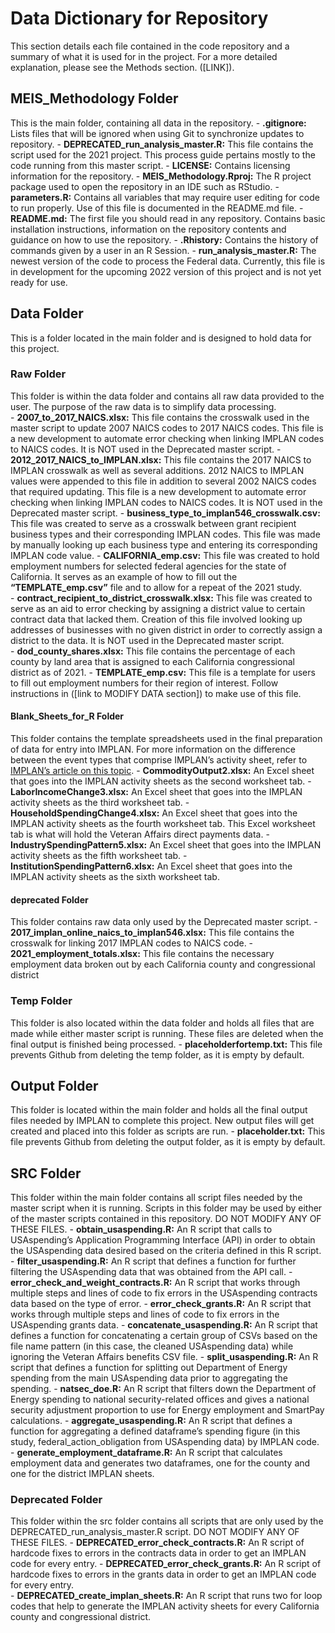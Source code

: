 # Data Dictionary for Repository
This section details each file contained in the code repository and a summary of what it is used for in the project. For a more detailed explanation, please see the Methods section. ([LINK]). 

## MEIS_Methodology Folder
This is the main folder, containing all data in the repository. 
- **.gitignore:** Lists files that will be ignored when using Git to synchronize updates to repository. 
- **DEPRECATED_run_analysis_master.R:** This file contains the script used for the 2021 project. This process guide pertains mostly to the code running from this master script. 
- **LICENSE:** Contains licensing information for the repository. 
- **MEIS_Methodology.Rproj:** The R project package used to open the repository in an IDE such as RStudio. 
- **parameters.R:** Contains all variables that may require user editing for code to run properly. Use of this file is documented in the README.md file. 
- **README.md:** The first file you should read in any repository. Contains basic installation instructions, information on the repository contents and guidance on how to use the repository. 
- **.Rhistory:** Contains the history of commands given by a user in an R Session. 
- **run_analysis_master.R:** The newest version of the code to process the Federal data. Currently, this file is in development for the upcoming 2022 version of this project and is not yet ready for use. 

## Data Folder
This is a folder located in the main folder and is designed to hold data for this project.

### Raw Folder
This folder is within the data folder and contains all raw data provided to the user. The purpose of the raw data is to simplify data processing.  
- **2007_to_2017_NAICS.xlsx:** This file contains the crosswalk used in the master script to update 2007 NAICS codes to 2017 NAICS codes. This file is a new development to automate error checking when linking IMPLAN codes to NAICS codes. It is NOT used in the Deprecated master script. 
- **2012_2017_NAICS_to_IMPLAN.xlsx:** This file contains the 2017 NAICS to IMPLAN crosswalk as well as several additions. 2012 NAICS to IMPLAN values were appended to this file in addition to several 2002 NAICS codes that required updating. This file is a new development to automate error checking when linking IMPLAN codes to NAICS codes. It is NOT used in the Deprecated master script. 
- **business_type_to_implan546_crosswalk.csv:** This file was created to serve as a crosswalk between grant recipient business types and their corresponding IMPLAN codes. This file was made by manually looking up each business type and entering its corresponding IMPLAN code value. 
- **CALIFORNIA_emp.csv:** This file was created to hold employment numbers for selected federal agencies for the state of California. It serves as an example of how to fill out the **“TEMPLATE_emp.csv”** file and to allow for a repeat of the 2021 study.    
- **contract_recipient_to_district_crosswalk.xlsx:** This file was created to serve as an aid to error checking by assigning a district value to certain contract data that lacked them. Creation of this file involved looking up addresses of businesses with no given district in order to correctly assign a district to the data. It is NOT used in the Deprecated master script.  
- **dod_county_shares.xlsx:** This file contains the percentage of each county by land area that is assigned to each California congressional district as of 2021. 
- **TEMPLATE_emp.csv:** This file is a template for users to fill out employment numbers for their region of interest. Follow instructions in ([link to MODIFY DATA section]) to make use of this file.

#### Blank_Sheets_for_R Folder
This folder contains the template spreadsheets used in the final preparation of data for entry into IMPLAN. For more information on the difference between the event types that comprise IMPLAN’s activity sheet, refer to [IMPLAN’s article on this topic](https://support.implan.com/hc/en-us/articles/360019638713-Explaining-Event-Types). 
- **CommodityOutput2.xlsx:** An Excel sheet that goes into the IMPLAN activity sheets as the second worksheet tab. 
- **LaborIncomeChange3.xlsx:** An Excel sheet that goes into the IMPLAN activity sheets as the third worksheet tab. 
- **HouseholdSpendingChange4.xlsx:** An Excel sheet that goes into the IMPLAN activity sheets as the fourth worksheet tab. This Excel worksheet tab is what will hold the Veteran Affairs direct payments data. 
- **IndustrySpendingPattern5.xlsx:** An Excel sheet that goes into the IMPLAN activity sheets as the fifth worksheet tab. 
- **InstitutionSpendingPattern6.xlsx:** An Excel sheet that goes into the IMPLAN activity sheets as the sixth worksheet tab. 

#### deprecated Folder
This folder contains raw data only used by the Deprecated master script. 
- **2017_implan_online_naics_to_implan546.xlsx:** This file contains the crosswalk for linking 2017 IMPLAN codes to NAICS code. 
- **2021_employment_totals.xlsx:** This file contains the necessary employment data broken out by each California county and congressional district

### Temp Folder
This folder is also located within the data folder and holds all files that are made while either master script is running. These files are deleted when the final output is finished being processed. 
- **placeholderfortemp.txt:** This file prevents Github from deleting the temp folder, as it is empty by default.

## Output Folder
This folder is located within the main folder and holds all the final output files needed by IMPLAN to complete this project. New output files will get created and placed into this folder as scripts are run. - **placeholder.txt:** This file prevents Github from deleting the output folder, as it is empty by default.  

## SRC Folder
This folder within the main folder contains all script files needed by the master script when it is running. Scripts in this folder may be used by either of the master scripts contained in this repository. DO NOT MODIFY ANY OF THESE FILES. 
- **obtain_usaspending.R:** An R script that calls to USAspending’s Application Programming Interface (API) in order to obtain the USAspending data desired based on the criteria defined in this R script. 
- **filter_usaspending.R:** An R script that defines a function for further filtering the USAspending data that was obtained from the API call. 
- **error_check_and_weight_contracts.R:** An R script that works through multiple steps and lines of code to fix errors in the USAspending contracts data based on the type of error. 
- **error_check_grants.R:** An R script that works through multiple steps and lines of code to fix errors in the USAspending grants data. 
- **concatenate_usaspending.R:** An R script that defines a function for concatenating a certain group of CSVs based on the file name pattern (in this case, the cleaned USAspending data) while ignoring the Veteran Affairs benefits CSV file. 
- **split_usaspending.R:** An R script that defines a function for splitting out Department of Energy spending from the main USAspending data prior to aggregating the spending. 
- **natsec_doe.R:** An R script that filters down the Department of Energy spending to national security-related offices and gives a national security adjustment proportion to use for Energy employment and SmartPay calculations. 
- **aggregate_usaspending.R:** An R script that defines a function for aggregating a defined dataframe’s spending figure (in this study, federal_action_obligation from USAspending data) by IMPLAN code. 
- **generate_employment_dataframe.R:** An R script that calculates employment data and generates two dataframes, one for the county and one for the district IMPLAN sheets. 

### Deprecated Folder
This folder within the src folder contains all scripts that are only used by the DEPRECATED_run_analysis_master.R script. DO NOT MODIFY ANY OF THESE FILES. 
- **DEPRECATED_error_check_contracts.R:** An R script of hardcode fixes to errors in the contracts data in order to get an IMPLAN code for every entry. 
- **DEPRECATED_error_check_grants.R:** An R script of hardcode fixes to errors in the grants data in order to get an IMPLAN code for every entry.  
- **DEPRECATED_create_implan_sheets.R:** An R script that runs two for loop codes that help to generate the IMPLAN activity sheets for every California county and congressional district. 
